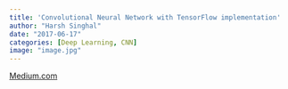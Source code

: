 ```yaml
---
title: 'Convolutional Neural Network with TensorFlow implementation'
author: "Harsh Singhal"
date: "2017-06-17"
categories: [Deep Learning, CNN]
image: "image.jpg"
---
```

[Medium.com](https://medium.com/data-science-group-iitr/building-a-convolutional-neural-network-in-python-with-tensorflow-d251c3ca8117)